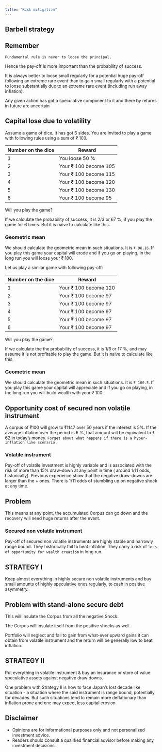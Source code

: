 ```yaml
---
title: "Risk mitigation"
---
```


## Barbell strategy

::: callout-tip
## Remember

`Fundamental rule is never to loose the principal.`

Hence the pay-off is more important than the probability of success.

It is always better to loose small regularly for a potential huge pay-off following an extreme rare event than to gain small regularly with a potential to loose substantially due to an extreme rare event (including run away inflation).

Any given action has got a speculative component to it and there by returns in future are uncertain
:::

## Capital lose due to volatility

Assume a game of dice. It has got 6 sides. You are invited to play a game with following rules using a sum of ₹ 100.

| Number on the dice | Reward                |
|--------------------|-----------------------|
| 1                  | You loose 50 %        |
| 2                  | Your ₹ 100 become 105 |
| 3                  | Your ₹ 100 become 115 |
| 4                  | Your ₹ 100 become 120 |
| 5                  | Your ₹ 100 become 130 |
| 6                  | Your ₹ 100 become 95  |

Will you play the game?

If we calculate the probability of success, it is 2/3 or 67 %, if you play the game for 6 times. But it is naive to calculate like this.

### Geometric mean

We should calculate the geometric mean in such situations. It is `₹ 98.16`. If you play this game your capital will erode and if you go on playing, in the long run you will loose your ₹ 100.

Let us play a similar game with following pay-off:

| Number on the dice | Reward                |
|--------------------|-----------------------|
| 1                  | Your ₹ 100 become 120 |
| 2                  | Your ₹ 100 become 97  |
| 3                  | Your ₹ 100 become 97  |
| 4                  | Your ₹ 100 become 97  |
| 5                  | Your ₹ 100 become 97  |
| 6                  | Your ₹ 100 become 97  |

Will you play the game?

If we calculate the the probability of success, it is 1/6 or 17 %, and may assume it is not profitable to play the game. But it is naive to calculate like this.

### Geometric mean

We should calculate the geometric mean in such situations. It is `₹ 100.5`. If you play this game your capital will appreciate and if you go on playing, in the long run you will build wealth with your ₹ 100.

## Opportunity cost of secured non volatile instrument

A corpus of ₹100 will grow to ₹1147 over 50 years if the interest is 5%. If the average inflation over the period is 6 %, that amount will be equivalent to ₹ 62 in today's money. `Forget about what happens if there is a hyper-inflation like scenario.`

### Volatile instrument

Pay-off of volatile investment is highly variable and is associated with the risk of more than 15% draw-down at any point in time ( around $1/11$ odds, historically). Previous experience show that the negative draw-downs are larger than the + ones. There is $1/11$ odds of stumbling up on negative shock at any time.

::: callout-warning
## Problem

This means at any point, the accumulated Corpus can go down and the recovery will need huge returns after the event.
:::

### Secured non volatile instrument

Pay-off of secured non volatile instruments are highly stable and narrowly range bound. They historically fail to beat inflation. They carry a risk of `loss of opportunity for wealth creation` in long run.

## STRATEGY I

Keep almost everything in highly secure non volatile instruments and buy small amounts of highly speculative ones regularly, to cash in positive asymmetry.

::: callout-warning
## Problem with stand-alone secure debt

This will insulate the Corpus from all the negative Shock.

The Corpus will insulate itself from the positive shocks as well.

Portfolio will neglect and fail to gain from what-ever upward gains it can obtain from volatile instrument and the return will be generally low to beat inflation.
:::

## STRATEGY II

Put everything in volatile instrument & buy an insurance or store of value speculative assets against negative draw downs.

One problem with Strategy II is how to face Japan's lost decade like situation - a situation where the said instrument is range bound, potentially for decades. But such situations tend to remain more deflationary than inflation prone and one may expect less capital erosion.

::: callout-caution
## Disclaimer

-   Opinions are for informational purposes only and not personalized investment advice.
-   Readers should consult a qualified financial advisor before making any investment decisions.
:::
